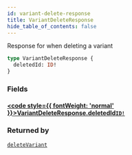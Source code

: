 ```yaml
---
id: variant-delete-response
title: VariantDeleteResponse
hide_table_of_contents: false
---
```








Response for when deleting a variant

```graphql
type VariantDeleteResponse {
  deletedId: ID!
}
```


### Fields

#### [<code style={{ fontWeight: 'normal' }}>VariantDeleteResponse.<b>deletedId</b></code>](#)<Bullet />[`ID!`](/demand/api/graphql-admin/reference/scalars/id) <Badge class="secondary" text="non-null"/> <Badge class="secondary" text="scalar"/>
> 
> 



### Returned by

[`deleteVariant`](/demand/api/graphql-admin/reference/mutations/delete-variant)  <Badge class="secondary" text="mutation"/>



